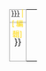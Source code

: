 {| border="0" width="100%" cellspacing="0" cellpadding="2" style="background-color:transparent; margin-bottom:8px"
|- 
| width="54%" align="center" valign="top" bgcolor="#00994C " style="position:relative; color:gold; border: 1px solid #aaaaaa;" |<!--

--><span class="plainlinks" style="position:absolute; top:-1px; right:1px; font-size:80%;">[[{{{page1|{{FULLPAGENAME}} }}}]] <nowiki>|</nowiki> [{{fullurl:{{{page1|{{FULLPAGENAME}} }}}|action=edit}} <span style="color:gold" title="正在編輯 {{{page1|{{FULLPAGENAME}} }}}">編輯</span>]</span>'''{{{title1|標題1}}}'''
| rowspan="2" |<div style="width:4px"></div><!--
-->
| width="45%" align="center" valign="top" bgcolor="#00994C " style="position:relative; color:GOLD; border: 1px solid #aaaaaa;" |<!--

--><span class="plainlinks" style="position:absolute; top:-1px; right:1px; font-size:80%;">[[{{{page2|{{FULLPAGENAME}} }}}]] <nowiki>|</nowiki> [{{fullurl:{{{page2|{{FULLPAGENAME}} }}}|action=edit}} <span style="color:gold" title="正在編輯 {{{page2|{{FULLPAGENAME}} }}}">編輯</span>]</span>'''{{{title2|標題2}}}'''
|- 
| width="54%" align="left" valign="top" bgcolor="#FFFFFF" style="border-left: 1px solid #aaaaaa; border-right: 1px solid #aaaaaa; border-bottom: 1px solid #aaaaaa; padding: 8px;" | {{{{{page1}}}}}
| width="45%" align="left" valign="top" bgcolor="#FFFFFF" style="border-left: 1px solid #aaaaaa; border-right: 1px solid #aaaaaa; border-bottom: 1px solid #aaaaaa; padding: 8px;" | {{{{{page2}}}}}
|}